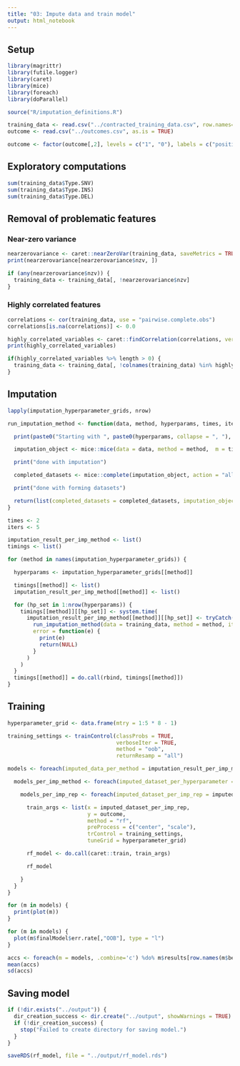 ```yaml
---
title: "03: Impute data and train model"
output: html_notebook
---
```


## Setup
```r
library(magrittr)
library(futile.logger)
library(caret)
library(mice)
library(foreach)
library(doParallel)

source("R/imputation_definitions.R")
```

```r
training_data <- read.csv("../contracted_training_data.csv", row.names=1, as.is = TRUE) 
outcome <- read.csv("../outcomes.csv", as.is = TRUE)

outcome <- factor(outcome[,2], levels = c("1", "0"), labels = c("positive", "negative"))
```

## Exploratory computations
```r
sum(training_data$Type.SNV)
sum(training_data$Type.INS)
sum(training_data$Type.DEL)
```

## Removal of problematic features

### Near-zero variance
```r
nearzerovariance <- caret::nearZeroVar(training_data, saveMetrics = TRUE)
print(nearzerovariance[nearzerovariance$nzv, ])

if (any(nearzerovariance$nzv)) {
  training_data <- training_data[, !nearzerovariance$nzv]
}
```

### Highly correlated features
```r
correlations <- cor(training_data, use = "pairwise.complete.obs")
correlations[is.na(correlations)] <- 0.0

highly_correlated_variables <- caret::findCorrelation(correlations, verbose = TRUE, names = TRUE)
print(highly_correlated_variables)

if(highly_correlated_variables %>% length > 0) {
  training_data <- training_data[, !colnames(training_data) %in% highly_correlated_variables]
}
```

## Imputation
```r
lapply(imputation_hyperparameter_grids, nrow)
```

```r
run_imputation_method <- function(data, method, hyperparams, times, iterations) {

  print(paste0("Starting with ", paste0(hyperparams, collapse = ", "), ", imputing ", times, " times"))

  imputation_object <- mice::mice(data = data, method = method,  m = times, maxit = iterations, ... = hyperparams)

  print("done with imputation")

  completed_datasets <- mice::complete(imputation_object, action = "all")

  print("done with forming datasets")

  return(list(completed_datasets = completed_datasets, imputation_object = imputation_object))
}

times <- 2
iters <- 5

imputation_result_per_imp_method <- list()
timings <- list()

for (method in names(imputation_hyperparameter_grids)) {

  hyperparams <- imputation_hyperparameter_grids[[method]]

  timings[[method]] <- list()
  imputation_result_per_imp_method[[method]] <- list()

  for (hp_set in 1:nrow(hyperparams)) {
    timings[[method]][[hp_set]] <- system.time(
      imputation_result_per_imp_method[[method]][[hp_set]] <- tryCatch(
        run_imputation_method(data = training_data, method = method, iterations = iters, hyperparams = unlist(hyperparams[hp_set,]), times = times), 
        error = function(e) {
          print(e)
          return(NULL)
        }
      )
    )
  }
  timings[[method]] = do.call(rbind, timings[[method]])
}
```

## Training
```r
hyperparameter_grid <- data.frame(mtry = 1:5 * 8 - 1)

training_settings <- trainControl(classProbs = TRUE,
                                  verboseIter = TRUE,
                                  method = "oob",
                                  returnResamp = "all")

models <- foreach(imputed_data_per_method = imputation_result_per_imp_method) %do% {

  models_per_imp_method <- foreach(imputed_dataset_per_hyperparameter = imputed_data_per_method) %do% {

    models_per_imp_rep <- foreach(imputed_dataset_per_imp_rep = imputed_dataset_per_hyperparameter$completed_datasets) %do% {

      train_args <- list(x = imputed_dataset_per_imp_rep,
                         y = outcome,
                         method = "rf",
                         preProcess = c("center", "scale"),
                         trControl = training_settings,
                         tuneGrid = hyperparameter_grid)

      rf_model <- do.call(caret::train, train_args)

      rf_model

    }
  }
}
```

```r
for (m in models) {
  print(plot(m))
}
```

```r
for (m in models) {
  plot(m$finalModel$err.rate[,"OOB"], type = "l")
}
```

```r
accs <- foreach(m = models, .combine='c') %do% m$results[row.names(m$bestTune), "Accuracy"]
mean(accs)
sd(accs)
```

## Saving model
```r
if (!dir.exists("../output")) {
  dir_creation_success <- dir.create("../output", showWarnings = TRUE)
  if (!dir_creation_success) {
    stop("Failed to create directory for saving model.")
  }
}

saveRDS(rf_model, file = "../output/rf_model.rds")
```
